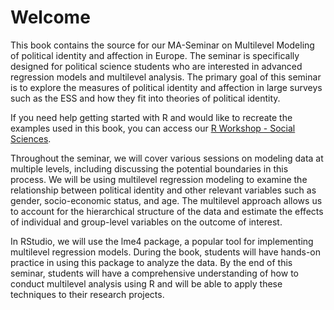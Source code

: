 # Welcome {.unnumbered}

This book contains the source for our MA-Seminar on Multilevel Modeling of political identity and affection in Europe. The seminar is specifically designed for political science students who are interested in advanced regression models and multilevel analysis. The primary goal of this seminar is to explore the measures of political identity and affection in large surveys such as the ESS and how they fit into theories of political identity.

If you need help getting started with R and would like to recreate the examples used in this book, you can access our [R Workshop - Social Sciences](https://rloesung.github.io/RWorkshop/).

Throughout the seminar, we will cover various sessions on modeling data at multiple levels, including discussing the potential boundaries in this process. We will be using multilevel regression modeling to examine the relationship between political identity and other relevant variables such as gender, socio-economic status, and age. The multilevel approach allows us to account for the hierarchical structure of the data and estimate the effects of individual and group-level variables on the outcome of interest.

In RStudio, we will use the lme4 package, a popular tool for implementing multilevel regression models. During the book, students will have hands-on practice in using this package to analyze the data. By the end of this seminar, students will have a comprehensive understanding of how to conduct multilevel analysis using R and will be able to apply these techniques to their research projects.

